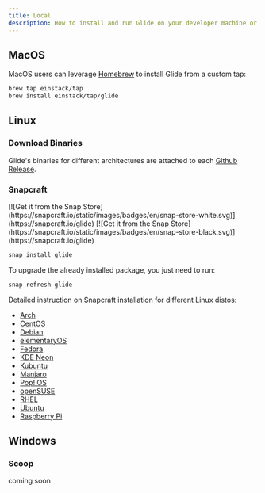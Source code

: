 ```yaml
---
title: Local
description: How to install and run Glide on your developer machine or bare metal setups
---
```


## MacOS

MacOS users can leverage [Homebrew](https://brew.sh/) to install Glide from a custom tap:

```bash
brew tap einstack/tap
brew install einstack/tap/glide
```

## Linux

### Download Binaries

Glide's binaries for different architectures are attached to each [Github Release](https://github.com/EinStack/glide/releases).

### Snapcraft

<LightOnly>
    [![Get it from the Snap Store](https://snapcraft.io/static/images/badges/en/snap-store-white.svg)](https://snapcraft.io/glide)
</LightOnly>
<DarkOnly>
    [![Get it from the Snap Store](https://snapcraft.io/static/images/badges/en/snap-store-black.svg)](https://snapcraft.io/glide)
</DarkOnly>

```bash
snap install glide
```

To upgrade the already installed package, you just need to run:

```bash
snap refresh glide
```

Detailed instruction on Snapcraft installation for different Linux distos:

- [Arch](https://snapcraft.io/install/glide/arch)
- [CentOS](https://snapcraft.io/install/glide/centos)
- [Debian](https://snapcraft.io/install/glide/debian)
- [elementaryOS](https://snapcraft.io/install/glide/elementary)
- [Fedora](https://snapcraft.io/install/glide/fedora)
- [KDE Neon](https://snapcraft.io/install/glide/kde-neon)
- [Kubuntu](https://snapcraft.io/install/glide/kubuntu)
- [Manjaro](https://snapcraft.io/install/glide/manjaro)
- [Pop! OS](https://snapcraft.io/install/glide/pop)
- [openSUSE](https://snapcraft.io/install/glide/opensuse)
- [RHEL](https://snapcraft.io/install/glide/rhel)
- [Ubuntu](https://snapcraft.io/install/glide/ubuntu)
- [Raspberry Pi](https://snapcraft.io/install/glide/raspbian)

## Windows

### Scoop

coming soon
